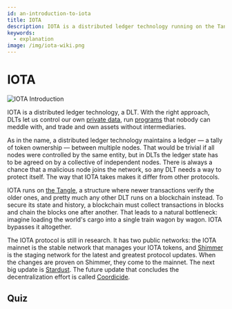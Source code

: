 ```yaml
---
id: an-introduction-to-iota
title: IOTA
description: IOTA is a distributed ledger technology running on the Tangle instead of a blockchain.
keywords:
  - explanation
image: /img/iota-wiki.png
---
```



# IOTA

![IOTA Introduction](/img/Banner/banner_iota.svg)

IOTA is a distributed ledger technology, a DLT. With the right approach, DLTs let us control our own [private data](https://wiki.iota.org/identity.rs/introduction), run [programs](https://wiki.iota.org/smart-contracts/overview) that nobody can meddle with, and trade and own assets without intermediaries.

As in the name, a distributed ledger technology maintains a ledger — a tally of token ownership — between multiple nodes. That would be trivial if all nodes were controlled by the same entity, but in DLTs the ledger state has to be agreed on by a collective of independent nodes. There is always a chance that a malicious node joins the network, so any DLT needs a way to protect itself. The way that IOTA takes makes it differ from other protocols.

IOTA runs on [the Tangle](./tangle.md), a structure where newer transactions verify the older ones, and pretty much any other DLT runs on a blockchain instead. To secure its state and history, a blockchain must collect transactions in blocks and chain the blocks one after another. That leads to a natural bottleneck: imagine loading the world's cargo into a single train wagon by wagon. IOTA bypasses it altogether.

The IOTA protocol is still in research. It has two public networks: the IOTA mainnet is the stable network that manages your IOTA tokens, and [Shimmer](../future/shimmer.md) is the staging network for the latest and greatest protocol updates. When the changes are proven on Shimmer, they come to the mainnet. The next big update is [Stardust](https://blog.shimmer.network/stardust-upgrade-in-a-nutshell/). The future update that concludes the decentralization effort is called [Coordicide](roadmap-to-decentralization.md).

## Quiz

<Quiz questions={questions} />
